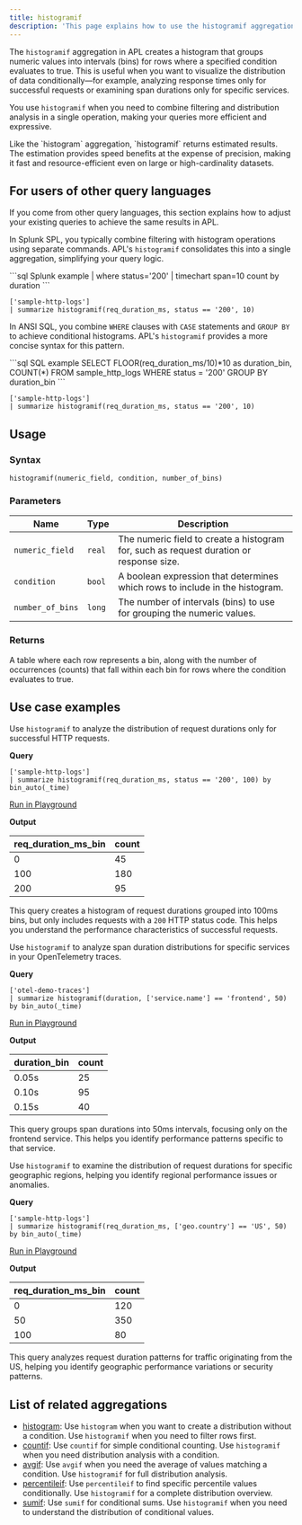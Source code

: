 ```yaml
---
title: histogramif
description: 'This page explains how to use the histogramif aggregation function in APL.'
---
```


The `histogramif` aggregation in APL creates a histogram that groups numeric values into intervals (bins) for rows where a specified condition evaluates to true. This is useful when you want to visualize the distribution of data conditionally—for example, analyzing response times only for successful requests or examining span durations only for specific services.

You use `histogramif` when you need to combine filtering and distribution analysis in a single operation, making your queries more efficient and expressive.

<Note>
Like the `histogram` aggregation, `histogramif` returns estimated results. The estimation provides speed benefits at the expense of precision, making it fast and resource-efficient even on large or high-cardinality datasets.
</Note>

## For users of other query languages

If you come from other query languages, this section explains how to adjust your existing queries to achieve the same results in APL.

<AccordionGroup>
<Accordion title="Splunk SPL users">

In Splunk SPL, you typically combine filtering with histogram operations using separate commands. APL's `histogramif` consolidates this into a single aggregation, simplifying your query logic.

<CodeGroup>
```sql Splunk example
| where status='200'
| timechart span=10 count by duration
```

```kusto APL equivalent
['sample-http-logs']
| summarize histogramif(req_duration_ms, status == '200', 10)
```
</CodeGroup>

</Accordion>
<Accordion title="ANSI SQL users">

In ANSI SQL, you combine `WHERE` clauses with `CASE` statements and `GROUP BY` to achieve conditional histograms. APL's `histogramif` provides a more concise syntax for this pattern.

<CodeGroup>
```sql SQL example
SELECT FLOOR(req_duration_ms/10)*10 as duration_bin, COUNT(*)
FROM sample_http_logs
WHERE status = '200'
GROUP BY duration_bin
```

```kusto APL equivalent
['sample-http-logs']
| summarize histogramif(req_duration_ms, status == '200', 10)
```
</CodeGroup>

</Accordion>
</AccordionGroup>

## Usage

### Syntax

```kusto
histogramif(numeric_field, condition, number_of_bins)
```

### Parameters

| Name | Type | Description |
| ---- | ---- | ----------- |
| `numeric_field` | `real` | The numeric field to create a histogram for, such as request duration or response size. |
| `condition` | `bool` | A boolean expression that determines which rows to include in the histogram. |
| `number_of_bins` | `long` | The number of intervals (bins) to use for grouping the numeric values. |

### Returns

A table where each row represents a bin, along with the number of occurrences (counts) that fall within each bin for rows where the condition evaluates to true.

## Use case examples

<Tabs>
<Tab title="Log analysis">

Use `histogramif` to analyze the distribution of request durations only for successful HTTP requests.

**Query**

```kusto
['sample-http-logs']
| summarize histogramif(req_duration_ms, status == '200', 100) by bin_auto(_time)
```

[Run in Playground](https://play.axiom.co/axiom-play-qf1k/query?initForm=%7B%22apl%22%3A%22%5B'sample-http-logs'%5D%20%7C%20summarize%20histogramif(req_duration_ms%2C%20status%20%3D%3D%20'200'%2C%20100)%20by%20bin_auto(_time)%22%7D)

**Output**

| req_duration_ms_bin | count |
|---------------------|-------|
| 0                   | 45    |
| 100                 | 180   |
| 200                 | 95    |

This query creates a histogram of request durations grouped into 100ms bins, but only includes requests with a `200` HTTP status code. This helps you understand the performance characteristics of successful requests.

</Tab>
<Tab title="OpenTelemetry traces">

Use `histogramif` to analyze span duration distributions for specific services in your OpenTelemetry traces.

**Query**

```kusto
['otel-demo-traces']
| summarize histogramif(duration, ['service.name'] == 'frontend', 50) by bin_auto(_time)
```

[Run in Playground](https://play.axiom.co/axiom-play-qf1k/query?initForm=%7B%22apl%22%3A%22%5B'otel-demo-traces'%5D%20%7C%20summarize%20histogramif(duration%2C%20%5B'service.name'%5D%20%3D%3D%20'frontend'%2C%2050)%20by%20bin_auto(_time)%22%7D)

**Output**

| duration_bin | count |
|--------------|-------|
| 0.05s        | 25    |
| 0.10s        | 95    |
| 0.15s        | 40    |

This query groups span durations into 50ms intervals, focusing only on the frontend service. This helps you identify performance patterns specific to that service.

</Tab>
<Tab title="Security logs">

Use `histogramif` to examine the distribution of request durations for specific geographic regions, helping you identify regional performance issues or anomalies.

**Query**

```kusto
['sample-http-logs']
| summarize histogramif(req_duration_ms, ['geo.country'] == 'US', 50) by bin_auto(_time)
```

[Run in Playground](https://play.axiom.co/axiom-play-qf1k/query?initForm=%7B%22apl%22%3A%22%5B'sample-http-logs'%5D%20%7C%20summarize%20histogramif(req_duration_ms%2C%20%5B'geo.country'%5D%20%3D%3D%20'US'%2C%2050)%20by%20bin_auto(_time)%22%7D)

**Output**

| req_duration_ms_bin | count |
|---------------------|-------|
| 0                   | 120   |
| 50                  | 350   |
| 100                 | 80    |

This query analyzes request duration patterns for traffic originating from the US, helping you identify geographic performance variations or security patterns.

</Tab>
</Tabs>

## List of related aggregations

- [histogram](/apl/aggregation-function/histogram): Use `histogram` when you want to create a distribution without a condition. Use `histogramif` when you need to filter rows first.
- [countif](/apl/aggregation-function/countif): Use `countif` for simple conditional counting. Use `histogramif` when you need distribution analysis with a condition.
- [avgif](/apl/aggregation-function/avgif): Use `avgif` when you need the average of values matching a condition. Use `histogramif` for full distribution analysis.
- [percentileif](/apl/aggregation-function/percentileif): Use `percentileif` to find specific percentile values conditionally. Use `histogramif` for a complete distribution overview.
- [sumif](/apl/aggregation-function/sumif): Use `sumif` for conditional sums. Use `histogramif` when you need to understand the distribution of conditional values.

